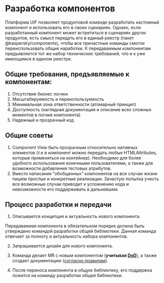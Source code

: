 
<Meta title="Docs/Разработка компонентов" />

# Разработка компонентов

Платформа UIF позволяет продуктовой команде разработать кастомный компонент и использовать его в своих сценариях.
Однако, если разработанный компонент может встретиться в сценариях других продуктов, есть смысл передать его в единый реестр (пакет @kaspersky/components), чтобы все причастные команды смогли переиспользовать общие наработки.
К передаваемым компонентам предъявляется тот же набор технических требований, что и к уже имеющимся в едином реестре.

## Общие требования, предъявляемые к компонентам:

1.	Отсутствие бизнес логики
2.	Масштабируемость и переиспользуемость
3.	Минимальная зона ответственности (атомарный принцип)
4.	Доступность (наглядная документация и описание всех сложных моментов в логике компонента)
5.	Надежный и прозрачный код

## Общие советы

1. Component View быть прозрачным относительно нативных элементов (т.е в компонент можно передать любые HTMLAttributes, которые применяться на контейнер).
Необходимо для более удобного использования конечными пользователями, а также для возможности добавления тестовых атрибутов.
2. Вместо написания "обобщенных" компонентов на все случаи жизни пишем простые и конкретные реализации.
Зачастую попытка учесть все возможные случаи приводит к усложнению кода и невозможности его поддерживать в дальнейшем.

## Процесс разработки и передачи

1. Описывается концепция и актуальность нового компонента.

  Передаваемая компонента в обязательном порядке должна быть утверждено командой разработки общей библиотеки.
  Данная команда отвечает за полноту и актуальность набора компонентов.

2. Запрашивается дизайн для нового компонента.

3. Команда делает MR с новым компонентом (**учитывая [DoD](/docs/docs-definition-of-done--docs)**), а также создает документацию ([согласно правилам](/story/docs-шаблон-документации-компонентов--docs)).

4. После переноса компонента в общую библиотеку, его поддержка ложится на команду разработки общей библиотеки.





